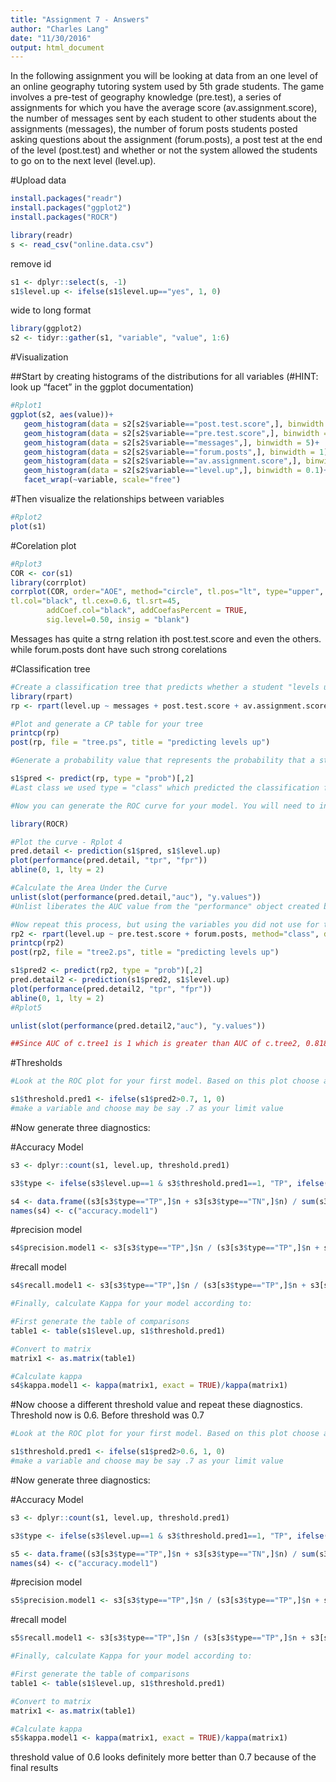 ```yaml
---
title: "Assignment 7 - Answers"
author: "Charles Lang"
date: "11/30/2016"
output: html_document
---
```


In the following assignment you will be looking at data from an one level of an online geography tutoring system used by 5th grade students. The game involves a pre-test of geography knowledge (pre.test), a series of assignments for which you have the average score (av.assignment.score),  the number of messages sent by each student to other students about the assignments (messages), the number of forum posts students posted asking questions about the assignment (forum.posts), a post test at the end of the level (post.test) and whether or not the system allowed the students to go on to the next level (level.up).  

#Upload data
```r
install.packages("readr")
install.packages("ggplot2")
install.packages("ROCR")
```

```r
library(readr)
s <- read_csv("online.data.csv")
```
remove id 
```r
s1 <- dplyr::select(s, -1)
s1$level.up <- ifelse(s1$level.up=="yes", 1, 0)
```
wide to long format
```r
library(ggplot2)
s2 <- tidyr::gather(s1, "variable", "value", 1:6)
```

#Visualization 

##Start by creating histograms of the distributions for all variables (#HINT: look up "facet" in the ggplot documentation)
```r
#Rplot1
ggplot(s2, aes(value))+
   geom_histogram(data = s2[s2$variable=="post.test.score",], binwidth = 0.01)+
   geom_histogram(data = s2[s2$variable=="pre.test.score",], binwidth = 0.01)+
   geom_histogram(data = s2[s2$variable=="messages",], binwidth = 5)+
   geom_histogram(data = s2[s2$variable=="forum.posts",], binwidth = 1)+
   geom_histogram(data = s2[s2$variable=="av.assignment.score",], binwidth = 0.01)+
   geom_histogram(data = s2[s2$variable=="level.up",], binwidth = 0.1)+
   facet_wrap(~variable, scale="free")
```
#Then visualize the relationships between variables
```r
#Rplot2
plot(s1)
```
#Corelation plot
```r
#Rplot3
COR <- cor(s1) 
library(corrplot)
corrplot(COR, order="AOE", method="circle", tl.pos="lt", type="upper",        
tl.col="black", tl.cex=0.6, tl.srt=45, 
        addCoef.col="black", addCoefasPercent = TRUE,
        sig.level=0.50, insig = "blank")
```
Messages has quite a strng relation ith post.test.score and even the others. while forum.posts dont have such strong corelations


#Classification tree
```r
#Create a classification tree that predicts whether a student "levels up" in the online course using three variables of your choice (As we did last time, set all controls to their minimums)
library(rpart)
rp <- rpart(level.up ~ messages + post.test.score + av.assignment.score, method="class", data=s1, control = rpart.control(minsplit=1, minbucket=1, cp=0.01))
```

```r
#Plot and generate a CP table for your tree 
printcp(rp)
post(rp, file = "tree.ps", title = "predicting levels up")
```

```r
#Generate a probability value that represents the probability that a student levels up based your classification tree 

s1$pred <- predict(rp, type = "prob")[,2]
#Last class we used type = "class" which predicted the classification for us, this time we are using type = "prob" to see the probability that our classififcation is based on.
```

```r
#Now you can generate the ROC curve for your model. You will need to install the package ROCR to do this.

library(ROCR)

#Plot the curve - Rplot 4
pred.detail <- prediction(s1$pred, s1$level.up) 
plot(performance(pred.detail, "tpr", "fpr"))
abline(0, 1, lty = 2)
```

```r
#Calculate the Area Under the Curve
unlist(slot(performance(pred.detail,"auc"), "y.values"))
#Unlist liberates the AUC value from the "performance" object created by ROCR
```

```r
#Now repeat this process, but using the variables you did not use for the previous model and compare the plots & results of your two models. Which one do you think was the better model? Why?
rp2 <- rpart(level.up ~ pre.test.score + forum.posts, method="class", data=s1, control = rpart.control(minsplit=1, minbucket=1))
printcp(rp2)
post(rp2, file = "tree2.ps", title = "predicting levels up")

s1$pred2 <- predict(rp2, type = "prob")[,2]
pred.detail2 <- prediction(s1$pred2, s1$level.up) 
plot(performance(pred.detail2, "tpr", "fpr"))
abline(0, 1, lty = 2)
#Rplot5

unlist(slot(performance(pred.detail2,"auc"), "y.values"))

##Since AUC of c.tree1 is 1 which is greater than AUC of c.tree2, 0.818, c.tree1 is a better model to predict "levels up" than c.tree2.
```




#Thresholds

```r
#Look at the ROC plot for your first model. Based on this plot choose a probability threshold that balances capturing the most correct predictions against false positives. Then generate a new variable in your data set that classifies each student according to your chosen threshold.

s1$threshold.pred1 <- ifelse(s1$pred2>0.7, 1, 0) 
#make a variable and choose may be say .7 as your limit value
```

#Now generate three diagnostics:

#Accuracy Model
```r
s3 <- dplyr::count(s1, level.up, threshold.pred1)
```

```r
s3$type <- ifelse(s3$level.up==1 & s3$threshold.pred1==1, "TP", ifelse(s3$level.up==1 & s3$threshold.pred1==0, "FN", ifelse(s3$level.up==0 & s3$threshold.pred1==1, "FP", "TN")))
```

```r
s4 <- data.frame((s3[s3$type=="TP",]$n + s3[s3$type=="TN",]$n) / sum(s3$n))
names(s4) <- c("accuracy.model1")
```

#precision model
```r
s4$precision.model1 <- s3[s3$type=="TP",]$n / (s3[s3$type=="TP",]$n + s3[s3$type=="FP",]$n)
```

#recall model
```r
s4$recall.model1 <- s3[s3$type=="TP",]$n / (s3[s3$type=="TP",]$n + s3[s3$type=="TN",]$n) 
```


```r
#Finally, calculate Kappa for your model according to:

#First generate the table of comparisons
table1 <- table(s1$level.up, s1$threshold.pred1)

#Convert to matrix
matrix1 <- as.matrix(table1)

#Calculate kappa
s4$kappa.model1 <- kappa(matrix1, exact = TRUE)/kappa(matrix1)


```

#Now choose a different threshold value and repeat these diagnostics. Threshold now is 0.6. Before threshold was 0.7


```r
#Look at the ROC plot for your first model. Based on this plot choose a probability threshold that balances capturing the most correct predictions against false positives. Then generate a new variable in your data set that classifies each student according to your chosen threshold.

s1$threshold.pred1 <- ifelse(s1$pred2>0.6, 1, 0) 
#make a variable and choose may be say .7 as your limit value
```

#Now generate three diagnostics:

#Accuracy Model
```r
s3 <- dplyr::count(s1, level.up, threshold.pred1)
```

```r
s3$type <- ifelse(s3$level.up==1 & s3$threshold.pred1==1, "TP", ifelse(s3$level.up==1 & s3$threshold.pred1==0, "FN", ifelse(s3$level.up==0 & s3$threshold.pred1==1, "FP", "TN")))
```

```r
s5 <- data.frame((s3[s3$type=="TP",]$n + s3[s3$type=="TN",]$n) / sum(s3$n))
names(s4) <- c("accuracy.model1")
```

#precision model
```r
s5$precision.model1 <- s3[s3$type=="TP",]$n / (s3[s3$type=="TP",]$n + s3[s3$type=="FP",]$n)
```

#recall model
```r
s5$recall.model1 <- s3[s3$type=="TP",]$n / (s3[s3$type=="TP",]$n + s3[s3$type=="TN",]$n) 
```


```r
#Finally, calculate Kappa for your model according to:

#First generate the table of comparisons
table1 <- table(s1$level.up, s1$threshold.pred1)

#Convert to matrix
matrix1 <- as.matrix(table1)

#Calculate kappa
s5$kappa.model1 <- kappa(matrix1, exact = TRUE)/kappa(matrix1)
```

threshold value of 0.6 looks definitely more better than 0.7 because of the final results